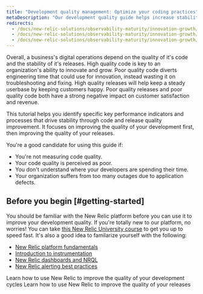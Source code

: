 ```yaml
---
title: "Development quality management: Optimize your coding practices"
metaDescription: "Our development quality guide helps increase stability by using New Relic to ensure that fewer defects are introduced into the code base."
redirects: 
  - /docs/new-relic-solutions/observability-maturity/innovation-growth/development-quality-implementation-guide
  - /docs/new-relic-solutions/observability-maturity/innovation-growth/improving-development-quality-guide
  - /docs/new-relic-solutions/observability-maturity/innovation-growth/development-release-quality-guide
---
```



Overall, a business's digital operations depend on the quality of it's code and the stability of it's releases. High quality code is key to an organization's ability to innovate and grow. Poor quality code diverts engineering time that could use for innovation, instead wasting it on troubleshooting and fixing. High quality releases will help keep a steady userbase by keeping customers happy. Poor quality releases and poor quality code both have a strong negative impact on customer satisfaction and revenue.

This tutorial helps you identify specific key performance indicators and processes that drive stability through code and release quality improvement. It focuses on improving the quality of your development first, then improving the quality of your releases. 

You're a good candidate for using this guide if:
* You're not measuring code quality.
* Your code quality is perceived as poor.
* You don't understand where your developers are spending their time.
* Your organization suffers from too many outages due to application defects.

## Before you begin [#getting-started]

You should be familiar with the New Relic platform before you can use it to improve your development quality. If you're totally new to our platform, no worries! You can take [this New Relic University course](https://learn.newrelic.com/overview-course) to get you up to speed fast. It's also a good idea to familarize yourself with the following:

* [New Relic platform fundamentals](https://learn.newrelic.com/fundamentals-course)
* [Introduction to instrumentation](https://learn.newrelic.com/self-paced-intro-to-instrumentation-with-new-relic)
* [New Relic dashboards and NRQL](https://learn.newrelic.com/webinar-getting-started-with-dashboards-nrql)
* [New Relic alerting best practices](https://learn.newrelic.com/webinar-new-relic-alerts-fundamentals)

<DocTiles>
  <DocTile title='Improve your development quality' path="/docs/tutorial-innovation-and-growth/development-quality-mgmt/"> Learn how to use New Relic to improve the quality of your development cycles</DocTile>
  <DocTile title='Improve your releases' path="/docs/tutorial-innovation-and-growth/release-quality-mgmt/"> Learn how to use New Relic to improve the quality of your releases</DocTile>
</DocTiles>